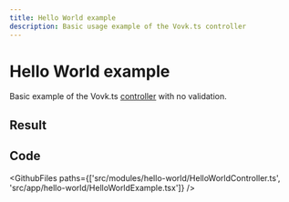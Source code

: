 ```yaml
---
title: Hello World example
description: Basic usage example of the Vovk.ts controller
---
```



# Hello World example

Basic example of the Vovk.ts [controller](https://vovk.dev/controller) with no validation.

## Result

<Example>
  <HelloWorldExample />
</Example>

## Code

<GithubFiles paths={['src/modules/hello-world/HelloWorldController.ts', 'src/app/hello-world/HelloWorldExample.tsx']} />
